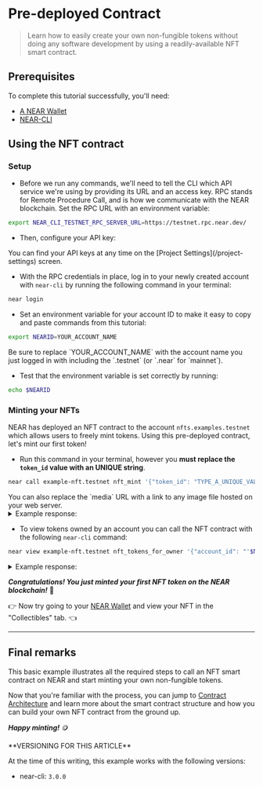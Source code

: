 # Pre-deployed Contract

> Learn how to easily create your own non-fungible tokens without doing any software development by using a readily-available NFT smart contract.

## Prerequisites

To complete this tutorial successfully, you'll need:

- [A NEAR Wallet](https://docs.near.org/docs/develop/basics/create-account)
- [NEAR-CLI](https://docs.near.org/docs/tools/near-cli#setup)

## Using the NFT contract

### Setup

- Before we run any commands, we'll need to tell the CLI which API service we're using by providing its URL and an access key. RPC stands for Remote Procedure Call, and is how we communicate with the NEAR blockchain. Set the RPC URL with an environment variable:

```bash
export NEAR_CLI_TESTNET_RPC_SERVER_URL=https://testnet.rpc.near.dev/
```

- Then, configure your API key:

<SetApiKey />

<Info>
You can find your API keys at any time on the [Project Settings](/project-settings) screen.
</Info>

- With the RPC credentials in place, log in to your newly created account with `near-cli` by running the following command in your terminal:

```bash
near login
```

- Set an environment variable for your account ID to make it easy to copy and paste commands from this tutorial:

```bash
export NEARID=YOUR_ACCOUNT_NAME
```

<Note>
Be sure to replace `YOUR_ACCOUNT_NAME` with the account name you just logged in with including the `.testnet` (or `.near` for `mainnet`).
</Note>

- Test that the environment variable is set correctly by running:
  
```bash
echo $NEARID
```

### Minting your NFTs

NEAR has deployed an NFT contract to the account `nfts.examples.testnet` which allows users to freely mint tokens. Using this pre-deployed contract, let's mint our first token! 


- Run this command in your terminal, however you **must replace the `token_id` value with an UNIQUE string**.

```bash
near call example-nft.testnet nft_mint '{"token_id": "TYPE_A_UNIQUE_VALUE_HERE", "receiver_id": "'$NEARID'", "token_metadata": { "title": "GO TEAM", "description": "The Team Goes", "media": "https://bafybeidl4hjbpdr6u6xvlrizwxbrfcyqurzvcnn5xoilmcqbxfbdwrmp5m.ipfs.dweb.link/", "copies": 1}}' --accountId $NEARID --deposit 0.1
```

<Tip>
You can also replace the `media` URL with a link to any image file hosted on your web server.
</Tip>

<details>
<summary>Example response: </summary>

```json
{
  "token_id": "0",
  "owner_id": "dev-xxxxxx-xxxxxxx",
  "metadata": {
    "title": "Some Art",
    "description": "My NFT media",
    "media": "https://upload.wikimedia.org/wikipedia/commons/thumb/0/00/Olympus_Mons_alt.jpg/1024px-Olympus_Mons_alt.jpg",
    "media_hash": null,
    "copies": 1,
    "issued_at": null,
    "expires_at": null,
    "starts_at": null,
    "updated_at": null,
    "extra": null,
    "reference": null,
    "reference_hash": null
  },
  "approved_account_ids": {}
}
```

</details>

- To view tokens owned by an account you can call the NFT contract with the following `near-cli` command:

```bash
near view example-nft.testnet nft_tokens_for_owner '{"account_id": "'$NEARID'"}'
```

<details>
<summary>Example response: </summary>

```json
[
  {
    "token_id": "0",
    "owner_id": "dev-xxxxxx-xxxxxxx",
    "metadata": {
      "title": "Some Art",
      "description": "My NFT media",
      "media": "https://upload.wikimedia.org/wikipedia/commons/thumb/0/00/Olympus_Mons_alt.jpg/1024px-Olympus_Mons_alt.jpg",
      "media_hash": null,
      "copies": 1,
      "issued_at": null,
      "expires_at": null,
      "starts_at": null,
      "updated_at": null,
      "extra": null,
      "reference": null,
      "reference_hash": null
    },
    "approved_account_ids": {}
  }
]
```

</details>

***Congratulations! You just minted your first NFT token on the NEAR blockchain!*** 🎉

👉 Now try going to your [NEAR Wallet](http://wallet.testnet.near.org) and view your NFT in the "Collectibles" tab. 👈 

---

## Final remarks

This basic example illustrates all the required steps to call an NFT smart contract on NEAR and start minting your own non-fungible tokens.

Now that you're familiar with the process, you can jump to [Contract Architecture](/tutorials/nfts/skeleton) and learn more about the smart contract structure and how you can build your own NFT contract from the ground up.

***Happy minting!*** 🪙

<Note>
**VERSIONING FOR THIS ARTICLE** 

At the time of this writing, this example works with the following versions:

- near-cli: `3.0.0`
</Note>
